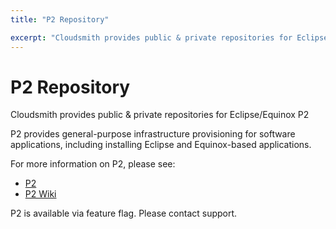 ```yaml
---
title: "P2 Repository"

excerpt: "Cloudsmith provides public & private repositories for Eclipse/Equinox P2"
---
```



# P2 Repository

Cloudsmith provides public & private repositories for Eclipse/Equinox P2

P2 provides general-purpose infrastructure provisioning for software applications, including installing Eclipse and Equinox-based applications.

For more information on P2, please see:

- [P2](https://www.eclipse.org/equinox/p2/)
- [P2 Wiki](https://wiki.eclipse.org/Equinox/p2)

<Note variant="warning" headline="Early Access Availability">
P2 is available via feature flag. Please contact support.
</Note>

